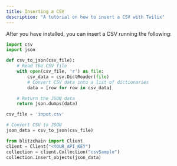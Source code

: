 ```yaml
---
title: Inserting a CSV
description: "A tutorial on how to insert a CSV with Twilix"
---
```


<Snippet file="installation.mdx"/>
<Snippet file="installation-python.mdx"/>

After you have installed, you can insert a CSV running
the following: 

```python
import csv
import json

def csv_to_json(csv_file):
    # Read the CSV file
    with open(csv_file, 'r') as file:
        csv_data = csv.DictReader(file)
        # Convert CSV data into a list of dictionaries
        data = [row for row in csv_data]

    # Return the JSON data
    return json.dumps(data)

csv_file = 'input.csv'

# Convert CSV to JSON
json_data = csv_to_json(csv_file)

from blitzchain import Client 
client = Client("<YOUR_API_KEY")
collection = client.Collection("csvSample")
collection.insert_objects(json_data)
```


